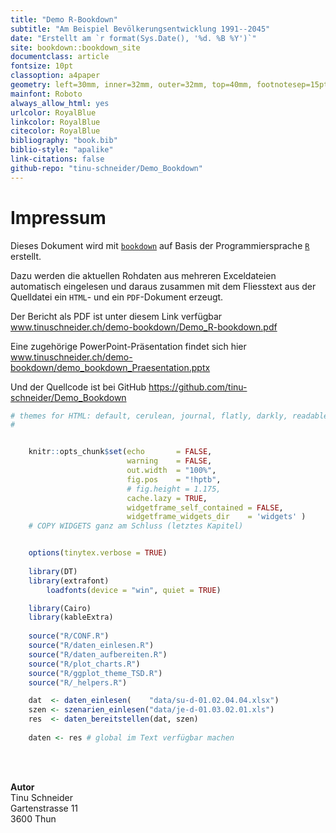 ```yaml
--- 
title: "Demo R-Bookdown"
subtitle: "Am Beispiel Bevölkerungsentwicklung 1991--2045"
date: "Erstellt am `r format(Sys.Date(), '%d. %B %Y')`"
site: bookdown::bookdown_site
documentclass: article
fontsize: 10pt
classoption: a4paper
geometry: left=30mm, inner=32mm, outer=32mm, top=40mm, footnotesep=15pt, head=18pt, headsep=20mm
mainfont: Roboto
always_allow_html: yes
urlcolor: RoyalBlue
linkcolor: RoyalBlue
citecolor: RoyalBlue
bibliography: "book.bib"
biblio-style: "apalike"
link-citations: false
github-repo: "tinu-schneider/Demo_Bookdown"
---
```



# Impressum {-}



\normalsize

\setstretch{1.05}

Dieses Dokument wird mit [`bookdown`](http://bookdown.org) auf Basis der Programmiersprache [`R`](https://www.r-project.org/) erstellt. 

Dazu werden die aktuellen Rohdaten aus mehreren Exceldateien automatisch eingelesen und daraus zusammen mit dem Fliesstext aus der Quelldatei ein `HTML`- und ein `PDF`-Dokument erzeugt. 

Der Bericht als PDF ist unter diesem Link verfügbar    
[www.tinuschneider.ch/demo-bookdown/Demo_R-bookdown.pdf](https://www.tinuschneider.ch/demo-bookdown/Demo_R-bookdown.pdf)

Eine zugehörige PowerPoint-Präsentation findet sich hier    
[www.tinuschneider.ch/demo-bookdown/demo_bookdown_Praesentation.pptx](https://www.tinuschneider.ch/demo-bookdown/demo_bookdown_Praesentation.pptx)

Und der Quellcode ist bei GitHub [https://github.com/tinu-schneider/Demo_Bookdown](https://github.com/tinu-schneider/Demo_Bookdown)


```r

# themes for HTML: default, cerulean, journal, flatly, darkly, readable, spacelab, united, cosmo, lumen, paper, sandstone, simplex, yeti
# 


    knitr::opts_chunk$set(echo       = FALSE, 
                          warning    = FALSE, 
                          out.width  = "100%", 
                          fig.pos    = "!hptb", 
                          # fig.height = 1.175,
                          cache.lazy = TRUE, 
                          widgetframe_self_contained = FALSE,
                          widgetframe_widgets_dir    = 'widgets' ) 
    # COPY WIDGETS ganz am Schluss (letztes Kapitel)


    options(tinytex.verbose = TRUE) 
    
    library(DT)
    library(extrafont)
        loadfonts(device = "win", quiet = TRUE)

    library(Cairo) 
    library(kableExtra)
    
    source("R/CONF.R")
    source("R/daten_einlesen.R")
    source("R/daten_aufbereiten.R")
    source("R/plot_charts.R")
    source("R/ggplot_theme_TSD.R")
    source("R/_helpers.R")

    dat  <- daten_einlesen(    "data/su-d-01.02.04.04.xlsx")
    szen <- szenarien_einlesen("data/je-d-01.03.02.01.xls")
    res  <- daten_bereitstellen(dat, szen)
    
    daten <- res # global im Text verfügbar machen

```


\vfill
\hrule
\vfill

<br><br> 


**Autor**    
Tinu Schneider       
Gartenstrasse 11       
3600 Thun    
<br>

\thispagestyle{empty}
\clearpage




